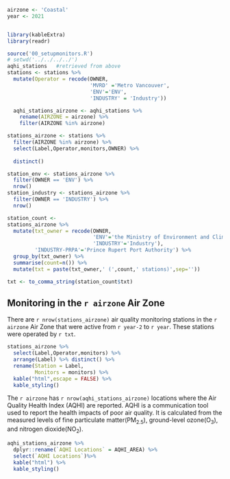 ```r
airzone <- 'Coastal'
year <- 2021


library(kableExtra)
library(readr)

source('00_setupmonitors.R')
# setwd('../../../../')
aqhi_stations   #retrieved from above
stations <- stations %>%
  mutate(Operator = recode(OWNER,
                           'MVRD' ='Metro Vancouver',
                           'ENV'='ENV',
                           'INDUSTRY' = 'Industry'))

  aqhi_stations_airzone <- aqhi_stations %>%
    rename(AIRZONE = airzone) %>%
    filter(AIRZONE %in% airzone)

stations_airzone <- stations %>%
  filter(AIRZONE %in% airzone) %>%
  select(Label,Operator,monitors,OWNER) %>%
  
  distinct()

station_env <- stations_airzone %>%
  filter(OWNER == 'ENV') %>%
  nrow()
station_industry <- stations_airzone %>%
  filter(OWNER == 'INDUSTRY') %>%
  nrow()

station_count <-
stations_airzone %>%
  mutate(txt_owner = recode(OWNER,
                            'ENV'='the Ministry of Environment and Climate Change Strategy (ENV)',
                            'INDUSTRY'='Industry'),
         'INDUSTRY-PRPA'='Prince Rupert Port Authority') %>%
  group_by(txt_owner) %>%
  summarise(count=n()) %>%
  mutate(txt = paste(txt_owner,' (',count,' stations)',sep=''))

txt <- to_comma_string(station_count$txt)
```

## Monitoring in the `r airzone` Air Zone

There are `r nrow(stations_airzone)` air quality monitoring stations in the `r airzone` Air Zone that were active from `r year-2` to `r year`. These stations were operated by `r txt`. 

```r
stations_airzone %>%
  select(Label,Operator,monitors) %>%
  arrange(Label) %>% distinct() %>%
  rename(Station = Label,
         Monitors = monitors) %>%
  kable("html",escape = FALSE) %>%
  kable_styling() 
```



The `r airzone` has `r nrow(aqhi_stations_airzone)` locations where the Air Quality Health Index (AQHI) are reported. AQHI is a communication tool used to report the health impacts of poor air quality. It is calculated from the measured levels of fine particulate matter(PM<sub>2.5</sub>), ground-level ozone(O<sub>3</sub>), and nitrogen dioxide(NO<sub>2</sub>). 

```r
aqhi_stations_airzone %>%
  dplyr::rename(`AQHI Locations` = AQHI_AREA) %>%
  select(`AQHI Locations`)%>%
  kable("html") %>%
  kable_styling() 
```
